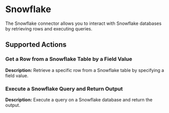 # Snowflake

The Snowflake connector allows you to interact with Snowflake databases by retrieving rows and executing queries.

## Supported Actions

### Get a Row from a Snowflake Table by a Field Value

**Description:** Retrieve a specific row from a Snowflake table by specifying a field value.

### Execute a Snowflake Query and Return Output

**Description:** Execute a query on a Snowflake database and return the output.
